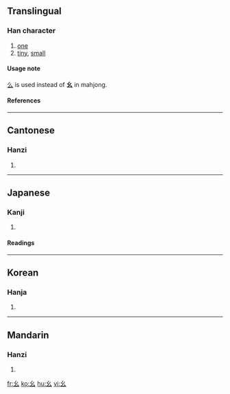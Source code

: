 ==Translingual==
{{Han stroke|[[Image:幺-order.gif]]}}
===Han character===
{{Han char|rn=52|rad=幺|as=00|sn=3|four=|canj=女戈 (VI)}}
# [[one]]
# [[tiny]], [[small]]
====Usage note====
[[么]] is used instead of '''幺''' in mahjong.
====References====
{{Han ref|kx=0341.120|dkj=09189|dj=0650.060|hdz=21092.140|uh=5E7A|ud=24186}}
----

==Cantonese==
===Hanzi===
{{yue-hanzi|jyut=|y=yiu1}}
# {{defn|Cantonese}}
----
==Japanese==
===Kanji===
{{ja-kanji|grade=|rs=幺00}}
# {{defn|Japanese}} 
====Readings====
{{ja-readings|on=[[よう]] (yō)|kun=[[ちいさい]] (chiisai)}}
----
==Korean==
===Hanja===
{{ko-hanja|hangeul=요|rv=yo|mr=yo}}
# {{defn|Korean}}
----
==Mandarin==
===Hanzi===
{{cmn-hanzi|pin=[[yāo]] (yao1), [[yào]] (yao4)|wg=yao<sup>1</sup>, yao<sup>4</sup>}}
# {{defn|Mandarin}}

[[fr:幺]]
[[ko:幺]]
[[hu:幺]]
[[vi:幺]]